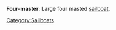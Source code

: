 {{context}}
{{unreferenced}}
'''Four-master''': Large four masted [[sailboat]].
{{ship-stub}}
[[Category:Sailboats]]